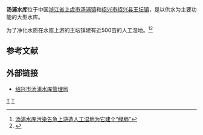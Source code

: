 {{Infobox Reservoir | 
|name = 汤浦水库
|nickname = 
|image = 
|image_caption = 
|map = 
|map_caption = 
|code = 
|class = 大（二）型水库
|location_of_reservoir = [[浙江省|浙江省]][[上虞市|上虞市]][[汤浦镇|汤浦镇]]、[[绍兴县|绍兴县]][[王坛镇|王坛镇]]
|location_of_dam = [[上虞市|上虞市]][[汤浦镇|汤浦镇]]
|inflow = 
|outflow = [[小舜江|小舜江]]
|catchment_area = 460
|reservoir_area = 14
|mean_depth = 
|maximum_depth = 
|flood_level = 
|normal_water_level = 
|dead_water_level = 
|water_quality = I类
|island = 
|maximum_storage_capacity = 2.35亿
|normal_storage_capacity = 
|dead_storage_capacity = 
|type_of_dam = 
|elevation_of_dam = 
|height_of_dam = 
|length_of_dam = 
|width_of_dam = 
|installed_capacity = 
|start = 1997年12月
|complete = 2001年
|cost = 
|emigrate = 
|latd = 29
|latm = 51
|lats = 18
|latNS = N
|longd = 120
|longm = 47
|longs = 07
|longEW = E
|website = [http://www.sxxsj.com.cn/ 绍兴市汤浦水库管理局]
|footnotes = <ref>[http://www.sxxsj.com.cn/newEbiz1/EbizPortalFG/portal/html/main.html 	水库简介]{{dead link|date=2018年3月 |bot=InternetArchiveBot |fix-attempted=yes }}</ref>
}}
'''汤浦水库'''位于中国[[浙江省|浙江省]][[上虞市|上虞市]][[汤浦镇|汤浦镇]]和[[绍兴市|绍兴市]][[绍兴县|绍兴县]][[王坛镇|王坛镇]]，是以供水为主要功能的大型水库。

为了净化水质在水库上游的王坛镇建有近500亩的人工湿地。<ref>[http://www.anquan.com.cn/Ep/hbdt/200905/117289.html 汤浦水库污染告急上游造人工湿地为它建个“绿肺”]{{dead link|date=2018年3月 |bot=InternetArchiveBot |fix-attempted=yes }}</ref><ref>{{Cite web |url=http://www.chla.com.cn/html/2008-06/11835.html |title=绍兴汤浦水库生态湿地通过水利部专家验收 |access-date=2010-07-26 |archive-date=2019-09-02 |archive-url=https://web.archive.org/web/20190902190525/http://www.chla.com.cn/html/2008-06/11835.html |dead-url=no }}</ref>

==参考文献==
<div class="references-small">
<references></references>
</div>

==外部链接==
* [https://web.archive.org/web/20121014134246/http://www.sxxsj.com.cn/ 绍兴市汤浦水库管理局]

[[Category:浙江水库|T]]
[[Category:上虞区|T]]